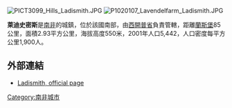 [[Image:PICT3099_Hills_Ladismith.JPG|thumb]]
[[Image:P1020107_Lavendelfarm_Ladismith.JPG|thumb]]

'''萊迪史密斯'''是[[南非|南非]]的城鎮，位於該國南部，由[[西開普省|西開普省]]負責管轄，距離[[蘭斯堡|蘭斯堡]]85公里，面積2.93平方公里，海拔高度550米，2001年人口5,442，人口密度每平方公里1,900人。

==外部連結==
* [http://www.ladismith.org.za/ Ladismith, official page] {{Wayback|url=http://www.ladismith.org.za/ |date=20130523083227 }}

{{SouthAfrica-geo-stub}}
[[Category:南非城市|Category:南非城市]]